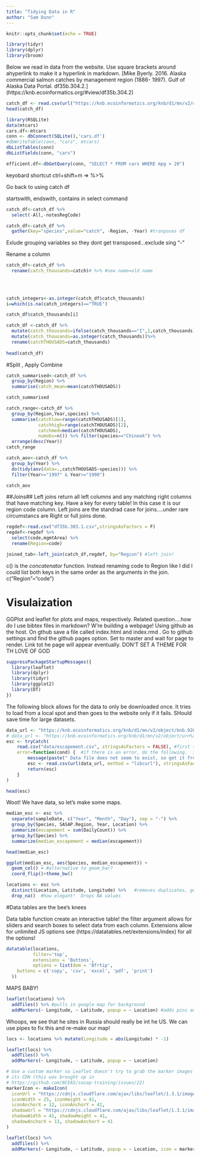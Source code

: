 ```yaml
---
title: "Tidying Data in R"
author: "Sam Dunn"
---
```



```r
knitr::opts_chunk$set(echo = TRUE)

```


```r
library(tidyr)
library(dplyr)
library(broom)
```

Below we read in data from the website. Use square brackets around ahyperlink to make it a hyperlink in markdown. [Mike Byerly. 2016. Alaska commercial salmon catches by management region (1886- 1997). Gulf of Alaska Data Portal. df35b.304.2.] (https://knb.ecoinformatics.org/#view/df35b.304.2)
```r
catch_df <- read.csv(url("https://knb.ecoinformatics.org/knb/d1/mn/v2/object/df35b.302.1",method = "libcurl"),stringsAsFactors = FALSE) #read in data from site
head(catch_df)

```

```r
library(RSQLite)
data(mtcars)
cars.df<-mtcars
conn <- dbConnect(SQLite(),'cars.df')
#dbWriteTable(conn, "cars", mtcars)
dbListTables(conn)
dbListFields(conn, "cars")
```
```r
efficient.df<-dbGetQuery(conn, "SELECT * FROM cars WHERE mpg > 20")

```


keyobard shortcut  ctrl+shift+m => %>% 

Go back to using catch df

startswith, endswith, contains  in select command
```r
catch_df<-catch_df %>% 
  select(-All,-notesRegCode)

```


```r
catch_df<-catch_df %>% 
  gather(key="species",value="catch", -Region, -Year) #tranposes df
```
Exlude grouping variables so they dont get transposed...exclude sing "-"


Rename a column
```r
catch_df<-catch_df %>% 
  rename(catch_thousands=catch)# %>% #new name=old name
  
  
  
```

```r
catch_integers<-as.integer(catch_df$catch_thousands)
i=which(is.na(catch_integers)=="TRUE")

catch_df$catch_thousands[i]
```


```r
catch_df <-catch_df %>% 
  mutate(catch_thousands=ifelse(catch_thousands=="I",1,catch_thousands)) %>% #conditional test to rename bad value
  mutate(catch_thousands=as.integer(catch_thousands))%>% 
  rename(catchTHOUSADS=catch_thousands)
  
head(catch_df)  
```

#Split , Apply Combine
```r
catch_summarised<-catch_df %>% 
  group_by(Region) %>% 
  summarise(catch_mean=mean(catchTHOUSADS))

catch_summarised
```

```r
catch_range<-catch_df %>% 
  group_by(Region,Year,species) %>% 
  summarise(catchlow=range(catchTHOUSADS)[1],
            catchhigh=range(catchTHOUSADS)[2],
            catchmed=median(catchTHOUSADS),
            numobs=n()) %>% filter(species=="Chinook") %>% 
  arrange(desc(Year))
catch_range
```



```r
catch_aov<-catch_df %>% 
  group_by(Year) %>% 
  do(tidy(aov(data=.,catchTHOUSADS~species))) %>% 
  filter(Year<="1997" & Year>="1990")

catch_aov
```

##Joins##
Left joins return all left columns and any matching right columns that have matching key.  Have a key for every table!  In this case it is our region code column.  Left joins are the standrad case for joins....under rare circumstancs are Right or full joins done.
```r
regdef<-read.csv("df35b.303.1.csv",stringsAsFactors = F)
regdef<-regdef %>% 
  select(code,mgmtArea) %>% 
  rename(Region=code)

joined_tab<-left_join(catch_df,regdef, by="Region") #left join!  
```

c() is the *concatenator* function. Instead  renaming code to Region like I did I could list both keys in the same order as the arguments in the join.  c("Region"="code")

# Visulaization#
GGPlot and leaflet for plots and maps, respectively.  Related question....how do I use bibtex files in markdown?  W're building a webpage!  Using github as the host.  On gthub save a file called index.html and index.rmd .  Go to github settings and find the github pages option.  Set to master and wait for page to render.  Link tot he page will appear eventually. DON'T SET A THEME FOR TH LOVE OF GOD


```r
suppressPackageStartupMessages({
  library(leaflet)
  library(dplyr)
  library(tidyr)
  library(ggplot2)
  library(DT)
})
```


The following block allows for the data to only be downloaded once.  It tries to load from a local spot and then goes to the website only if it fails.  SHould save time for large datasets.
```r
data_url <- "https://knb.ecoinformatics.org/knb/d1/mn/v2/object/knb.92020.1"
# data_url <- "https://knb.ecoinformatics.org/knb/d1/mn/v2/object/urn%3Auuid%3Af119a05b-bbe7-4aea-93c6-85434dcb1c5e"
esc <- tryCatch(
    read.csv("data/escapement.csv", stringsAsFactors = FALSE), #first thing we want to do
    error=function(cond) {  #if there is an error, do the following.  If no error, we skip
        message(paste(" Data file does not seem to exist, so get it from the KNB."))
        esc <- read.csv(url(data_url, method = "libcurl"), stringsAsFactors = FALSE)
        return(esc)
    }
)

head(esc)
```

Woot!  We have data, so let's make some maps.

```r
median_esc <- esc %>% 
  separate(sampleDate, c("Year", "Month", "Day"), sep = "-") %>% 
  group_by(Species, SASAP.Region, Year, Location) %>% 
  summarize(escapement = sum(DailyCount)) %>% 
  group_by(Species) %>% 
  summarize(median_escapement = median(escapement))

head(median_esc)
```

```r
ggplot(median_esc, aes(Species, median_escapement)) +
  geom_col() + #alternative to geom_bar?
  coord_flip()+theme_bw()
```

```r
locations <- esc %>% 
  distinct(Location, Latitude, Longitude) %>%   #removes duplicates, get list of distinct
  drop_na()  #how elegant!  Drops NA values
```

#Data tables are the bee's knees

Data table function create an interactive table!  the filter argument allows for sliders and search boxes to select data from each column.  Extensions allow for unlimited JS options see (https://datatables.net/extensions/index) for all the options!
```r
datatable(locations,
          filter='top',
          extensions = 'Buttons', 
          options = list(dom = 'Bfrtip',
    buttons = c('copy', 'csv', 'excel', 'pdf', 'print')
  ))
```

MAPS BABY!
```r
leaflet(locations) %>% 
  addTiles() %>% #pulls in google map for background
  addMarkers(~ Longitude, ~ Latitude, popup = ~ Location) #adds pins and describes what happens when you hover  # can we make hover show a table or a chart?  Pie chart of composition or something?
```


Whoops, we see that he sites in Russia should really be int he US.  We can use pipes to fix this and re-make our map!
```r
locs <- locations %>% mutate(Longitude = abs(Longitude) * -1)

leaflet(locs) %>% 
  addTiles() %>% 
  addMarkers(~ Longitude, ~ Latitude, popup = ~ Location)
```



```r
# Use a custom marker so Leaflet doesn't try to grab the marker images from 
# its CDN (this was brought up in 
# https://github.com/NCEAS/sasap-training/issues/22)
markerIcon <- makeIcon(
  iconUrl = "https://cdnjs.cloudflare.com/ajax/libs/leaflet/1.3.1/images/marker-icon.png",
  iconWidth = 25, iconHeight = 41,
  iconAnchorX = 12, iconAnchorY = 41,
  shadowUrl = "https://cdnjs.cloudflare.com/ajax/libs/leaflet/1.3.1/images/marker-shadow.png",
  shadowWidth = 41, shadowHeight = 41,
  shadowAnchorX = 13, shadowAnchorY = 41
)

leaflet(locs) %>% 
  addTiles() %>% 
  addMarkers(~ Longitude, ~ Latitude, popup = ~ Location, icon = markerIcon)
```


```r

```

